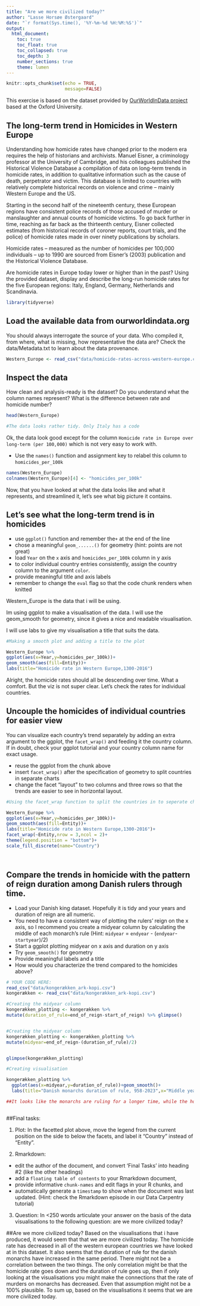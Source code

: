 ```yaml
---
title: "Are we more civilized today?"
author: "Lasse Horsøe Østergaard"
date: "`r format(Sys.time(), '%Y-%m-%d %H:%M:%S')`"
output: 
  html_document:
    toc: true
    toc_float: true
    toc_collapsed: true
    toc_depth: 3
    number_sections: true
    theme: lumen
---
```


```r
knitr::opts_chunk$set(echo = TRUE,
                      message=FALSE)
```
This exercise is based on the dataset provided by [OurWorldInData project](https://ourworldindata.org/homicides) based at the Oxford University.

## The long-term trend in Homicides in Western Europe

Understanding how homicide rates have changed prior to the modern era requires the help of historians and archivists. Manuel Eisner, a criminology professor at the University of Cambridge, and his colleagues published the Historical Violence Database \href{https://cjrc.osu.edu/research/interdisciplinary/hvd}: a compilation of data on long-term trends in homicide rates, in addition to qualitative information such as the cause of death, perpetrator and victim. This database is limited to countries with relatively complete historical records on violence and crime – mainly Western Europe and the US.

Starting in the second half of the nineteenth century, these European regions have consistent police records of those accused of murder or manslaughter and annual counts of homicide victims. To go back further in time, reaching as far back as the thirteenth century, Eisner collected estimates (from historical records of coroner reports, court trials, and the police) of homicide rates made in over ninety publications by scholars.

Homicide rates – measured as the number of homicides per 100,000 individuals – up to 1990 are sourced from Eisner’s (2003) publication and the Historical Violence Database. 

Are homicide rates in Europe today lower or higher than in the past? Using the provided dataset, display and describe the long-run homicide rates for the five European regions: Italy, England, Germany, Netherlands and Scandinavia.

```r
library(tidyverse)
```

## Load the available data from ourworldindata.org

You should always interrogate the source of your data. Who compiled it, from where, what is missing, how representative the data are? Check the data/Metadata.txt to learn about the data provenance.

```r
Western_Europe <- read_csv("data/homicide-rates-across-western-europe.csv")
```

## Inspect the data

How clean and analysis-ready is the dataset? Do you understand what the column names represent? What is the difference between rate and homicide number?

```r
head(Western_Europe)

#The data looks rather tidy. Only Italy has a code
```

Ok, the data look good except for the column `Homicide rate in Europe over long-term (per 100,000)` which is not very easy to work with.

- Use the `names()` function and assignment key to relabel this column to `homicides_per_100k` 

```r

names(Western_Europe)
colnames(Western_Europe)[4] <- "homicides_per_100k"

```

Now, that you have looked at what the data looks like and what it represents, and streamlined it, let's see what big picture it contains.

## Let's see what the long-term trend is in homicides

- use `ggplot()` function and remember the`+` at the end of the line
- chose a meaningful `geom_......()`  for geometry (hint: points are not great)
- load `Year` on the `x` axis and `homicides_per_100k` column in y axis
- to color individual country entries consistently, assign the country column to the argument `color`.
- provide meaningful title and axis labels
- remember to change the `eval` flag so that the code chunk renders when knitted 

Western_Europe is the data that i will be using.

Im using ggplot to make a visualisation of the data. I will use the geom_smooth for geometry, since it gives a nice and readable visualisation.

I will use labs to give my visualisation a title that suits the data. 

```r

#Making a smooth plot and adding a title to the plot 

Western_Europe %>% 
ggplot(aes(x=Year,y=homicides_per_100k))+
geom_smooth(aes(fill=Entity))+
labs(title="Homicide rate in Western Europe,1300-2016")


```
Alright, the homicide rates should all be descending over time. What a comfort. But the viz is not super clear. Let's check the rates for individual countries.

## Uncouple the homicides of individual countries for easier view

You can visualize each country's trend separately by adding an extra argument to the ggplot, the `facet_wrap()` and feeding it the country column. If in doubt, check your ggplot tutorial and your country column name for exact usage.

- reuse the ggplot from the chunk above
- insert `facet_wrap()` after the specification of geometry to split countries in separate charts
- change the facet "layout" to two columns and three rows so that the trends are easier to see in horizontal layout. 


```r
#Using the facet_wrap function to split the countries in to seperate charts 

Western_Europe %>% 
ggplot(aes(x=Year,y=homicides_per_100k))+
geom_smooth(aes(fill=Entity))+
labs(title="Homicide rate in Western Europe,1300-2016")+
facet_wrap(~Entity,nrow = 3,ncol = 2)+
theme(legend.position = "bottom")+
scale_fill_discrete(name="Country")




```

## Compare the trends in homicide with the pattern of reign duration among Danish rulers through time.

- Load your Danish king dataset. Hopefully it is tidy and your years and duration of reign are all numeric.
- You need to have a consistent way of plotting the rulers' reign on the x axis, so I recommend you create a midyear column by calculating the middle of each monarch's rule (Hint: `midyear` = `endyear` - (`endyear`-`startyear`)/2)
- Start a ggplot plotting midyear on x axis and duration on y axis
- Try `geom_smooth()` for geometry 
- Provide meaningful labels and a title
- How would you characterize the trend compared to the homicides above?

```r
# YOUR CODE HERE:
read_csv("data/kongerækken_ark-kopi.csv")
kongerækken <- read_csv("data/kongerækken_ark-kopi.csv")

#Creating the midyear column
kongerækken_plotting <- kongerækken %>% 
mutate(duration_of_rule=end_of_reign-start_of_reign) %>% glimpse()


#Creating the midyear column
kongerækken_plotting <- kongerækken_plotting %>% 
mutate(midyear=end_of_reign-(duration_of_rule)/2)


glimpse(kongerækken_plotting)

#Creating visualisation

kongerækken_plotting %>%
  ggplot(aes(x=midyear,y=duration_of_rule))+geom_smooth()+
  labs(title="Danish monarchs duration of rule, 958-2023",x="Middle year of reign",y="Duration of rule")

##It looks like the monarchs are ruling for a longer time, while the homicide rate has decreased in Europe



```


##Final tasks:

1) Plot: In the facetted plot above, move the legend from the current position on the side to below the facets, and label it "Country" instead of "Entity".

2) Rmarkdown: 

  - edit the author of the document, and convert 'Final Tasks' into heading #2 (like the other headings) 
  - add a `floating table of contents` to your Rmarkdown document, 
  - provide informative `chunk-names` and edit flags in your R chunks, and
  - automatically generate a `timestamp` to show when the document was last updated. (Hint: check the Rmarkdown episode in our Data Carpentry tutorial)

3) Question: In <250 words articulate your answer on the basis of the data visualisations to the following question: are we more civilized today?

##Are we more civilized today?
Based on the visualisations that i have produced, it would seem that that we are more civilized today. The homicide rate has decreased in all of the western european countries we have looked at in this dataset. It also seems that the duration of rule for the danish monarchs have increased in the same period. There might not be a correlation between the two things. The only correlation might be that the homicide rate goes down and the duration of rule goes up, then if only looking at the visualisations you might make the connections that the rate of murders on monarchs has decreased. Even that assumption might not be a 100% plausible. To sum up, based on the visualisations it seems that we are more civilized today.  







